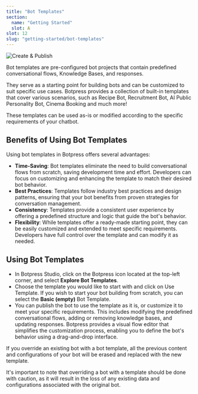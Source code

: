 ```yaml
---
title: "Bot Templates"
section:
  name: "Getting Started"
  slot: A
slot: 12
slug: "getting-started/bot-templates"
---
```


![Create & Publish](/bot-templates.png)

Bot templates are pre-configured bot projects that contain predefined conversational flows, Knowledge Bases, and responses.

They serve as a starting point for building bots and can be customized to suit specific use cases. Botpress provides a collection of built-in templates that cover various scenarios, such as Recipe Bot, Recruitment Bot, AI Public Personality Bot, Cinema Booking and much more!

These templates can be used as-is or modified according to the specific requirements of your chatbot.

## Benefits of Using Bot Templates

Using bot templates in Botpress offers several advantages:

- **Time-Saving**: Bot templates eliminate the need to build conversational flows from scratch, saving development time and effort. Developers can focus on customizing and enhancing the template to match their desired bot behavior.
- **Best Practices**: Templates follow industry best practices and design patterns, ensuring that your bot benefits from proven strategies for conversation management.
- **Consistency**: Templates provide a consistent user experience by offering a predefined structure and logic that guide the bot's behavior.
- **Flexibility**: While templates offer a ready-made starting point, they can be easily customized and extended to meet specific requirements. Developers have full control over the template and can modify it as needed.

## Using Bot Templates

- In Botpress Studio, click on the Botpress icon located at the top-left corner, and select **Explore Bot Templates**.
- Choose the template you would like to start with and click on Use Template. If you wish to start your bot building from scratch, you can select the **Basic (empty)** Bot Template.
- You can publish the bot to use the template as it is, or customize it to meet your specific requirements. This includes modifying the predefined conversational flows, adding or removing knowledge bases, and updating responses. Botpress provides a visual flow editor that simplifies the customization process, enabling you to define the bot's behavior using a drag-and-drop interface.

<Callout variant="danger" title="Overriding Template">
If you override an existing bot with a bot template, all the previous content and configurations of your bot will be erased and replaced with the new template. <br/>

It's important to note that overriding a bot with a template should be done with caution, as it will result in the loss of any existing data and configurations associated with the original bot.

</Callout>
